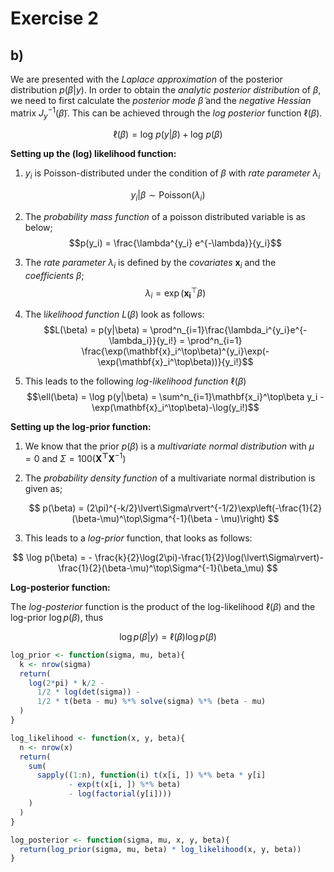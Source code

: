 # Exercise 2

## b)

We are presented with the *Laplace approximation* of the posterior distribution $p(\beta|y)$. In order to obtain the *analytic posterior distribution* of $\beta$, we need to first calculate the *posterior mode* $\tilde \beta$ and the *negative Hessian* matrix $J_y^{-1}(\tilde \beta)$. This can be achieved through the *log posterior* function $\ell(\beta)$.

$$\ell(\beta) = \text{log } p(y|\beta)+\text{log }p(\beta)$$

**Setting up the (log) likelihood function:**

1.  $y_i$ is Poisson-distributed under the condition of $\beta$ with *rate parameter* $\lambda_i$

$$y_i|\beta \sim \text{Poisson}(\lambda_i)$$

2.  The *probability mass function* of a poisson distributed variable is as below; $$p(y_i) = \frac{\lambda^{y_i} e^{-\lambda}}{y_i}$$

3.  The *rate parameter* $\lambda_i$ is defined by the *covariates* $\mathbf{x}_i$ and the *coefficients* $\beta$; $$\lambda_i = \exp(\mathbf{x_i}^\top\beta)$$

4.  The l*ikelihood function* $L(\beta)$ look as follows: $$L(\beta) = p(y|\beta) = \prod^n_{i=1}\frac{\lambda_i^{y_i}e^{-\lambda_i}}{y_i!} = \prod^n_{i=1} \frac{\exp(\mathbf{x}_i^\top\beta)^{y_i}\exp(-\exp(\mathbf{x}_i^\top\beta))}{y_i!}$$

5.  This leads to the following *log-likelihood function* $\ell(\beta)$ $$\ell(\beta) = \log p(y|\beta) = \sum^n_{i=1}\mathbf{x_i}^\top\beta y_i - \exp(\mathbf{x}_i^\top\beta)-\log(y_i!)$$

**Setting up the log-prior function:**

1.  We know that the prior $p(\beta)$ is a *multivariate normal distribution* with $\mu = 0$ and $\Sigma = 100(\mathbf{X^\top X}^{-1})$

2.  The *probability density function* of a multivariate normal distribution is given as;

    $$
    p(\beta) = (2\pi)^{-k/2}\lvert\Sigma\rvert^{-1/2}\exp\left(-\frac{1}{2}(\beta-\mu)^\top\Sigma^{-1}(\beta - \mu)\right)
    $$

3.  This leads to a *log-prior* function, that looks as follows:

$$
    \log p(\beta) = - \frac{k}{2}\log(2\pi)-\frac{1}{2}\log(\lvert\Sigma\rvert)-\frac{1}{2}(\beta-\mu)^\top\Sigma^{-1}(\beta_\mu)
    $$

**Log-posterior function:**

The *log-posterior* function is the product of the log-likelihood $\ell(\beta)$ and the log-prior $\log p(\beta)$, thus

$$
\log p(\beta|y) = \ell(\beta)\log p(\beta)
$$

```r
log_prior <- function(sigma, mu, beta){
  k <- nrow(sigma)
  return(
    log(2*pi) * k/2 -
      1/2 * log(det(sigma)) -
      1/2 * t(beta - mu) %*% solve(sigma) %*% (beta - mu)
  )
}

log_likelihood <- function(x, y, beta){
  n <- nrow(x)
  return(
    sum(
      sapply((1:n), function(i) t(x[i, ]) %*% beta * y[i]
             - exp(t(x[i, ]) %*% beta) 
             - log(factorial(y[i])))
    )
  )
}

log_posterior <- function(sigma, mu, x, y, beta){
  return(log_prior(sigma, mu, beta) * log_likelihood(x, y, beta))
}


```
